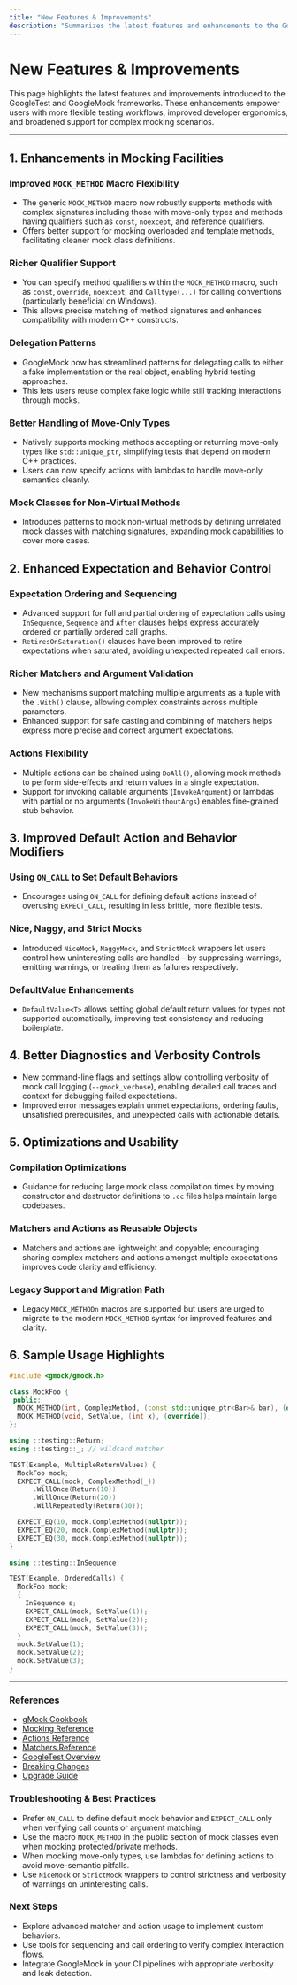 ```yaml
---
title: "New Features & Improvements"
description: "Summarizes the latest features and enhancements to the GoogleTest and GoogleMock frameworks. Explains how these changes empower new workflows, improve developer ergonomics, or add new supported scenarios."
---
```


# New Features & Improvements

This page highlights the latest features and improvements introduced to the GoogleTest and GoogleMock frameworks. These enhancements empower users with more flexible testing workflows, improved developer ergonomics, and broadened support for complex mocking scenarios.

---

## 1. Enhancements in Mocking Facilities

### Improved `MOCK_METHOD` Macro Flexibility

- The generic `MOCK_METHOD` macro now robustly supports methods with complex signatures including those with move-only types and methods having qualifiers such as `const`, `noexcept`, and reference qualifiers.
- Offers better support for mocking overloaded and template methods, facilitating cleaner mock class definitions.

### Richer Qualifier Support

- You can specify method qualifiers within the `MOCK_METHOD` macro, such as `const`, `override`, `noexcept`, and `Calltype(...)` for calling conventions (particularly beneficial on Windows).
- This allows precise matching of method signatures and enhances compatibility with modern C++ constructs.

### Delegation Patterns

- GoogleMock now has streamlined patterns for delegating calls to either a fake implementation or the real object, enabling hybrid testing approaches.
- This lets users reuse complex fake logic while still tracking interactions through mocks.

### Better Handling of Move-Only Types

- Natively supports mocking methods accepting or returning move-only types like `std::unique_ptr`, simplifying tests that depend on modern C++ practices.
- Users can now specify actions with lambdas to handle move-only semantics cleanly.

### Mock Classes for Non-Virtual Methods

- Introduces patterns to mock non-virtual methods by defining unrelated mock classes with matching signatures, expanding mock capabilities to cover more cases.

## 2. Enhanced Expectation and Behavior Control

### Expectation Ordering and Sequencing

- Advanced support for full and partial ordering of expectation calls using `InSequence`, `Sequence` and `After` clauses helps express accurately ordered or partially ordered call graphs.
- `RetiresOnSaturation()` clauses have been improved to retire expectations when saturated, avoiding unexpected repeated call errors.

### Richer Matchers and Argument Validation

- New mechanisms support matching multiple arguments as a tuple with the `.With()` clause, allowing complex constraints across multiple parameters.
- Enhanced support for safe casting and combining of matchers helps express more precise and correct argument expectations.

### Actions Flexibility

- Multiple actions can be chained using `DoAll()`, allowing mock methods to perform side-effects and return values in a single expectation.
- Support for invoking callable arguments (`InvokeArgument`) or lambdas with partial or no arguments (`InvokeWithoutArgs`) enables fine-grained stub behavior.

## 3. Improved Default Action and Behavior Modifiers

### Using `ON_CALL` to Set Default Behaviors

- Encourages using `ON_CALL` for defining default actions instead of overusing `EXPECT_CALL`, resulting in less brittle, more flexible tests.

### Nice, Naggy, and Strict Mocks

- Introduced `NiceMock`, `NaggyMock`, and `StrictMock` wrappers let users control how uninteresting calls are handled – by suppressing warnings, emitting warnings, or treating them as failures respectively.

### DefaultValue<T> Enhancements

- `DefaultValue<T>` allows setting global default return values for types not supported automatically, improving test consistency and reducing boilerplate.

## 4. Better Diagnostics and Verbosity Controls

- New command-line flags and settings allow controlling verbosity of mock call logging (`--gmock_verbose`), enabling detailed call traces and context for debugging failed expectations.
- Improved error messages explain unmet expectations, ordering faults, unsatisfied prerequisites, and unexpected calls with actionable details.

## 5. Optimizations and Usability

### Compilation Optimizations

- Guidance for reducing large mock class compilation times by moving constructor and destructor definitions to `.cc` files helps maintain large codebases.

### Matchers and Actions as Reusable Objects

- Matchers and actions are lightweight and copyable; encouraging sharing complex matchers and actions amongst multiple expectations improves code clarity and efficiency.

### Legacy Support and Migration Path

- Legacy `MOCK_METHODn` macros are supported but users are urged to migrate to the modern `MOCK_METHOD` syntax for improved features and clarity.

## 6. Sample Usage Highlights

```cpp
#include <gmock/gmock.h>

class MockFoo {
 public:
  MOCK_METHOD(int, ComplexMethod, (const std::unique_ptr<Bar>& bar), (override));
  MOCK_METHOD(void, SetValue, (int x), (override));
};

using ::testing::Return;
using ::testing::_; // wildcard matcher

TEST(Example, MultipleReturnValues) {
  MockFoo mock;
  EXPECT_CALL(mock, ComplexMethod(_))
      .WillOnce(Return(10))
      .WillOnce(Return(20))
      .WillRepeatedly(Return(30));

  EXPECT_EQ(10, mock.ComplexMethod(nullptr));
  EXPECT_EQ(20, mock.ComplexMethod(nullptr));
  EXPECT_EQ(30, mock.ComplexMethod(nullptr));
}
```

```cpp
using ::testing::InSequence;

TEST(Example, OrderedCalls) {
  MockFoo mock;
  {
    InSequence s;
    EXPECT_CALL(mock, SetValue(1));
    EXPECT_CALL(mock, SetValue(2));
    EXPECT_CALL(mock, SetValue(3));
  }
  mock.SetValue(1);
  mock.SetValue(2);
  mock.SetValue(3);
}
```

---

### References

- [gMock Cookbook](https://google.github.io/googletest/gmock_cook_book.html)
- [Mocking Reference](https://google.github.io/googletest/reference/mocking.html)
- [Actions Reference](https://google.github.io/googletest/reference/actions.html)
- [Matchers Reference](https://google.github.io/googletest/reference/matchers.html)
- [GoogleTest Overview](https://google.github.io/googletest/overview.html)
- [Breaking Changes](https://google.github.io/googletest/changelog/migrations-upgrades/breaking-changes.html)
- [Upgrade Guide](https://google.github.io/googletest/changelog/migrations-upgrades/upgrade-guide.html)

### Troubleshooting & Best Practices

- Prefer `ON_CALL` to define default mock behavior and `EXPECT_CALL` only when verifying call counts or argument matching.
- Use the macro `MOCK_METHOD` in the public section of mock classes even when mocking protected/private methods.
- When mocking move-only types, use lambdas for defining actions to avoid move-semantic pitfalls.
- Use `NiceMock` or `StrictMock` wrappers to control strictness and verbosity of warnings on uninteresting calls.

### Next Steps

- Explore advanced matcher and action usage to implement custom behaviors.
- Use tools for sequencing and call ordering to verify complex interaction flows.
- Integrate GoogleMock in your CI pipelines with appropriate verbosity and leak detection.
